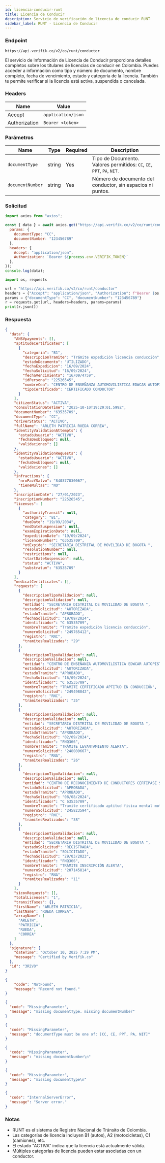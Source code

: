 ```yaml
---
id: licencia-conducir-runt
title: Licencia de Conducir
description: Servicio de verificación de licencia de conducir RUNT
sidebar_label: RUNT - Licencia de Conducir
---
```



### Endpoint

```
https://api.verifik.co/v2/co/runt/conductor
```

El servicio de Información de Licencia de Conducir proporciona detalles completos sobre los titulares de licencias de conducir en Colombia. Puedes acceder a información como tipo y número de documento, nombre completo, fecha de vencimiento, estado y categoría de la licencia. También te permite verificar si la licencia está activa, suspendida o cancelada.

### Headers

| Name | Value |
| --- | --- |
| Accept | `application/json` |
| Authorization | `Bearer <token>` |

### Parámetros

| Name | Type | Required | Description |
| --- | --- | --- | --- |
| `documentType` | string | Yes | Tipo de Documento. Valores permitidos: `CC`, `CE`, `PPT`, `PA`, `NIT`. |
| `documentNumber` | string | Yes | Número de documento del conductor, sin espacios ni puntos. |

### Solicitud

<Tabs>
  <TabItem value="node" label="Node.js">

```javascript
import axios from "axios";

const { data } = await axios.get("https://api.verifik.co/v2/co/runt/conductor", {
  params: { 
    documentType: "CC", 
    documentNumber: "123456789" 
  },
  headers: { 
    Accept: "application/json", 
    Authorization: `Bearer ${process.env.VERIFIK_TOKEN}` 
  },
});
console.log(data);
```

  </TabItem>
  <TabItem value="python" label="Python">

```python
import os, requests

url = "https://api.verifik.co/v2/co/runt/conductor"
headers = {"Accept": "application/json", "Authorization": f"Bearer {os.getenv('VERIFIK_TOKEN')}"}
params = {"documentType": "CC", "documentNumber": "123456789"}
r = requests.get(url, headers=headers, params=params)
print(r.json())
```

  </TabItem>
</Tabs>

### Respuesta

<Tabs>
  <TabItem value="200" label="200">

```json
{
  "data": {
    "ANSVpayments": [],
    "aptitudeCertificates": [
      {
        "categoria": "B1",
        "descripcionTramite": "Trámite expedición licencia conducción",
        "estadoDocumento": "UTILIZADO",
        "fechaExpedicion": "16/09/2024",
        "fechaSolicitud": "16/09/2024",
        "fechaVencimiento": "16/09/4759",
        "idPersona": "22526545",
        "nombreCea": "CENTRO DE ENSEÑANZA AUTOMOVILISTICA EDWCAR AUTOPISTA NORTE ",
        "tipoCertificado": "CERTIFICADO CONDUCTOR"
      }
    ],
    "citizenStatus": "ACTIVA",
    "consultationDateTime": "2025-10-10T19:29:01.599Z",
    "documentNumber": "63535709",
    "documentType": "CC",
    "driverStatus": "ACTIVO",
    "fullName": "ARLETH PATRICIA RUEDA CORREA",
    "identityValidationAttempts": {
      "estadoUsuario": "ACTIVO",
      "fechaDesbloqueo": null,
      "validaciones": []
    },
    "identityValidationRequests": {
      "estadoUsuario": "ACTIVO",
      "fechaDesbloqueo": null,
      "validaciones": []
    },
    "infractions": {
      "nroPazYSalvo": "840377030067",
      "tieneMultas": "NO"
    },
    "inscriptionDate": "27/01/2023",
    "inscriptionNumber": "22526545",
    "licenses": [
      {
        "authorityTransit": null,
        "category": "B1",
        "dueDate": "19/09/2034",
        "endDateSuspension": null,
        "examExpirationDate": null,
        "expeditionDate": "19/09/2024",
        "licenceNumber": "63535709",
        "otExpide": "SECRETARIA DISTRITAL DE MOVILIDAD DE BOGOTA ",
        "resolutionNumber": null,
        "restrictions": null,
        "startDateSuspension": null,
        "status": "ACTIVA",
        "substratum": "63535709"
      }
    ],
    "medicalCertificates": [],
    "requests": [
      {
        "descripcionTipoValidacion": null,
        "descripcionValidacion": null,
        "entidad": "SECRETARIA DISTRITAL DE MOVILIDAD DE BOGOTA ",
        "estadoSolicitud": "AUTORIZADA",
        "estadoTramite": "APROBADO",
        "fechaSolicitud": "19/09/2024",
        "identificador": "C 63535709",
        "nombreTramite": "Trámite expedición licencia conducción",
        "numeroSolicitud": "249765412",
        "registro": "RNC",
        "tramitesRealizados": "29"
      },
      {
        "descripcionTipoValidacion": null,
        "descripcionValidacion": null,
        "entidad": "CENTRO DE ENSEÑANZA AUTOMOVILISTICA EDWCAR AUTOPISTA NORTE ",
        "estadoSolicitud": "AUTORIZADA",
        "estadoTramite": "APROBADO",
        "fechaSolicitud": "16/09/2024",
        "identificador": "C 63535709",
        "nombreTramite": "TRÁMITE CERTIFICADO APTITUD EN CONDUCCIÓN",
        "numeroSolicitud": "249498842",
        "registro": "RNC",
        "tramitesRealizados": "35"
      },
      {
        "descripcionTipoValidacion": null,
        "descripcionValidacion": null,
        "entidad": "SECRETARIA DISTRITAL DE MOVILIDAD DE BOGOTA ",
        "estadoSolicitud": "AUTORIZADA",
        "estadoTramite": "APROBADO",
        "fechaSolicitud": "02/09/2024",
        "identificador": "FNQ366",
        "nombreTramite": "TRÁMITE LEVANTAMIENTO ALERTA",
        "numeroSolicitud": "248089667",
        "registro": "RNA",
        "tramitesRealizados": "26"
      },
      {
        "descripcionTipoValidacion": null,
        "descripcionValidacion": null,
        "entidad": "CENTRO DE RECONOCIMIENTO DE CONDUCTORES CERTIPASE SAS",
        "estadoSolicitud": "APROBADA",
        "estadoTramite": "APROBADO",
        "fechaSolicitud": "08/08/2024",
        "identificador": "C 63535709",
        "nombreTramite": "Tramite certificado aptitud fisica mental motriz",
        "numeroSolicitud": "245823594",
        "registro": "RNC",
        "tramitesRealizados": "38"
      },
      {
        "descripcionTipoValidacion": null,
        "descripcionValidacion": null,
        "entidad": "SECRETARIA DISTRITAL DE MOVILIDAD DE BOGOTA ",
        "estadoSolicitud": "REGISTRADA",
        "estadoTramite": "SOLICITADO",
        "fechaSolicitud": "29/03/2023",
        "identificador": "FNQ366",
        "nombreTramite": "TRÁMITE INSCRIPCIÓN ALERTA",
        "numeroSolicitud": "207145814",
        "registro": "RNA",
        "tramitesRealizados": "11"
      }
    ],
    "sicovRequests": [],
    "totalLicenses": "1",
    "transitTaxes": {},
    "firstName": "ARLETH PATRICIA",
    "lastName": "RUEDA CORREA",
    "arrayName": [
      "ARLETH",
      "PATRICIA",
      "RUEDA",
      "CORREA"
    ]
  },
  "signature": {
    "dateTime": "October 10, 2025 7:29 PM",
    "message": "Certified by Verifik.co"
  },
  "id": "3R2V0"
}
```

  </TabItem>
  <TabItem value="404" label="404">

```json
{
    "code": "NotFound",
    "message": "Record not found."
}
```

  </TabItem>
  <TabItem value="409" label="409">

```json
{
  "code": "MissingParameter",
  "message": "missing documentType. missing documentNumber"
}
```

```json
{
  "code": "MissingParameter",
  "message": "documentType must be one of: [CC, CE, PPT, PA, NIT]"
}
```

```json
{
  "code": "MissingParameter",
  "message": "missing documentNumber\n"
}
```

```json
{
  "code": "MissingParameter",
  "message": "missing documentType\n"
}
```

  </TabItem>
  <TabItem value="500" label="500">

```json
{
  "code": "InternalServerError",
  "message": "Server error."
}
```

  </TabItem>
</Tabs>

### Notas

- RUNT es el sistema de Registro Nacional de Tránsito de Colombia.
- Las categorías de licencia incluyen B1 (autos), A2 (motocicletas), C1 (camiones), etc.
- El estado "ACTIVA" indica que la licencia está actualmente válida.
- Múltiples categorías de licencia pueden estar asociadas con un conductor.

